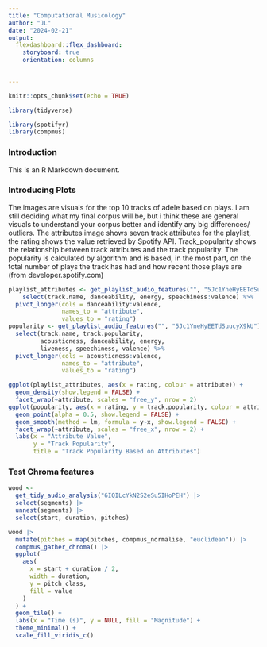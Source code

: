 ```yaml
---
title: "Computational Musicology"
author: "JL"
date: "2024-02-21"
output:
  flexdashboard::flex_dashboard:
    storyboard: true
    orientation: columns
    

---
```


```r
knitr::opts_chunk$set(echo = TRUE)
```

```r
library(tidyverse)
```

```r
library(spotifyr)
library(compmus)

```


### Introduction 

This is an R Markdown document. 


### Introducing Plots 

The images are visuals for the top 10 tracks of adele based on plays. I am still deciding what my final corpus will be, but i think these are general visuals to understand your corpus better and identify any big differences/ outliers. The attributes image shows seven track attributes for the playlist, the rating shows the value retrieved by Spotify API. Track_popularity shows the relationship between track attributes and the track popularity: The popularity is calculated by algorithm and is based, in the most part, on the total number of plays the track has had and how recent those plays are (from developer.spotify.com)

```r
playlist_attributes <- get_playlist_audio_features("", "5Jc1YneHyEETdSuucyX9kU") %>% 
    select(track.name, danceability, energy, speechiness:valence) %>%
  pivot_longer(cols = danceability:valence,
               names_to = "attribute",
               values_to = "rating")
popularity <- get_playlist_audio_features("", "5Jc1YneHyEETdSuucyX9kU") %>%
  select(track.name, track.popularity,
         acousticness, danceability, energy, 
         liveness, speechiness, valence) %>%
  pivot_longer(cols = acousticness:valence,
               names_to = "attribute",
               values_to = "rating")
```

```r

ggplot(playlist_attributes, aes(x = rating, colour = attribute)) +
  geom_density(show.legend = FALSE) +
  facet_wrap(~attribute, scales = "free_y", nrow = 2)
ggplot(popularity, aes(x = rating, y = track.popularity, colour = attribute)) +
  geom_point(alpha = 0.5, show.legend = FALSE) +
  geom_smooth(method = lm, formula = y~x, show.legend = FALSE) +
  facet_wrap(~attribute, scales = "free_x", nrow = 2) +
  labs(x = "Attribute Value",
       y = "Track Popularity", 
       title = "Track Popularity Based on Attributes")
```

### Test Chroma features

```r
wood <-
  get_tidy_audio_analysis("6IQILcYkN2S2eSu5IHoPEH") |>
  select(segments) |>
  unnest(segments) |>
  select(start, duration, pitches)

wood |>
  mutate(pitches = map(pitches, compmus_normalise, "euclidean")) |>
  compmus_gather_chroma() |> 
  ggplot(
    aes(
      x = start + duration / 2,
      width = duration,
      y = pitch_class,
      fill = value
    )
  ) +
  geom_tile() +
  labs(x = "Time (s)", y = NULL, fill = "Magnitude") +
  theme_minimal() +
  scale_fill_viridis_c()
```
